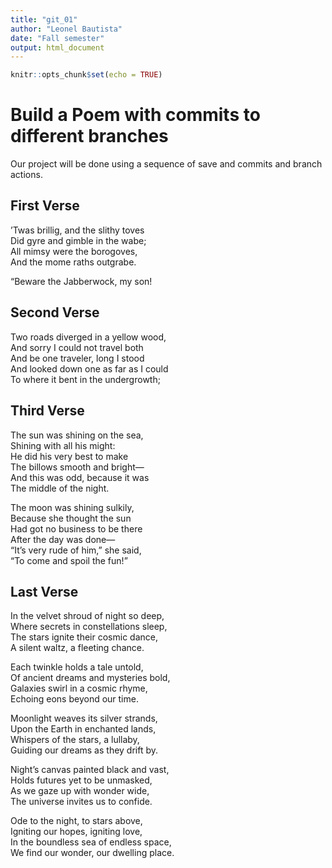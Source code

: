 ```yaml
---
title: "git_01"
author: "Leonel Bautista"
date: "Fall semester"
output: html_document
---
```


```r
knitr::opts_chunk$set(echo = TRUE)
```
# Build a Poem with commits to different branches
Our project will be done using a sequence of save and commits and branch actions.
<!-- Do not modify or change any text in "!--" bracketed areas such as this --- these are instructions to
you, if you change any of this the git program will notice it and compromise your git merging strategy !-->

## First Verse 
<!--Put the first five lines of a poem by Lewis Carrol in this section!-->
'Twas brillig, and the slithy toves  
Did gyre and gimble in the wabe;  
All mimsy were the borogoves,  
And the mome raths outgrabe.  

“Beware the Jabberwock, my son!  

## Second Verse
<!--Put the first five lines of a poem by Robert Frost here!-->
Two roads diverged in a yellow wood,  
And sorry I could not travel both  
And be one traveler, long I stood  
And looked down one as far as I could  
To where it bent in the undergrowth;  

## Third Verse
<!--Put the first two verses of The Walrus and the Carpenter here!-->
The sun was shining on the sea,  
Shining with all his might:  
He did his very best to make  
The billows smooth and bright—  
And this was odd, because it was  
The middle of the night.  

The moon was shining sulkily,  
Because she thought the sun  
Had got no business to be there  
After the day was done—  
"It's very rude of him," she said,  
"To come and spoil the fun!"  

## Last Verse
<!--Put a short poem you created using chatGPT of 20 to 30 lines,here!-->
In the velvet shroud of night so deep,  
Where secrets in constellations sleep,  
The stars ignite their cosmic dance,  
A silent waltz, a fleeting chance.  

Each twinkle holds a tale untold,  
Of ancient dreams and mysteries bold,  
Galaxies swirl in a cosmic rhyme,  
Echoing eons beyond our time.  

Moonlight weaves its silver strands,  
Upon the Earth in enchanted lands,  
Whispers of the stars, a lullaby,  
Guiding our dreams as they drift by.  

Night's canvas painted black and vast,  
Holds futures yet to be unmasked,  
As we gaze up with wonder wide,  
The universe invites us to confide.  

Ode to the night, to stars above,  
Igniting our hopes, igniting love,  
In the boundless sea of endless space,  
We find our wonder, our dwelling place.  